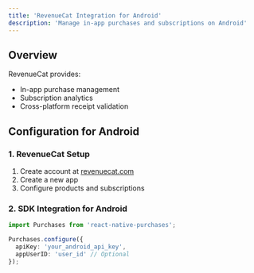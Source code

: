 ```yaml
---
title: 'RevenueCat Integration for Android'
description: 'Manage in-app purchases and subscriptions on Android'
---
```


## Overview

RevenueCat provides:
- In-app purchase management
- Subscription analytics
- Cross-platform receipt validation

## Configuration for Android

### 1. RevenueCat Setup

1. Create account at [revenuecat.com](https://www.revenuecat.com)
2. Create a new app
3. Configure products and subscriptions

### 2. SDK Integration for Android

```typescript
import Purchases from 'react-native-purchases';

Purchases.configure({
  apiKey: 'your_android_api_key',
  appUserID: 'user_id' // Optional
});
``` 